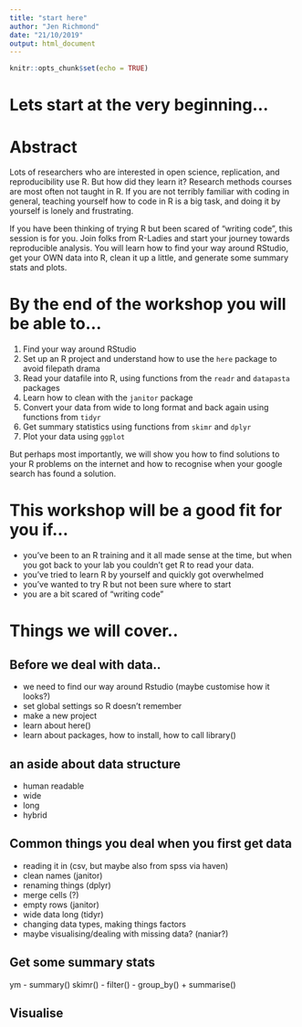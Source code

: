```yaml
---
title: "start here"
author: "Jen Richmond"
date: "21/10/2019"
output: html_document
---
```


```r
knitr::opts_chunk$set(echo = TRUE)
```

# Lets start at the very beginning…

# Abstract
Lots of researchers who are interested in open science, replication, and reproducibility use R. But how did they learn it? Research methods courses are most often not taught in R.  If you are not terribly familiar with coding in general, teaching yourself how to code in R is a big task, and doing it by yourself is lonely and frustrating. 

If you have been thinking of trying R but been scared of "writing code", this session is for you. Join folks from R-Ladies and start your journey towards reproducible analysis. You will learn how to find your way around RStudio, get your OWN data into R, clean it up a little, and generate some summary stats and plots. 

# By the end of the workshop you will be able to... 

1. Find your way around RStudio 
1. Set up an R project and understand how to use the `here` package to avoid filepath drama
1. Read your datafile into R, using functions from the `readr` and `datapasta` packages
1. Learn how to clean with the `janitor` package 
1. Convert your data from wide to long format and back again using functions from `tidyr`
1. Get summary statistics using functions from `skimr` and `dplyr` 
1. Plot your data using `ggplot` 

But perhaps most importantly, we will show you how to find solutions to your R problems on the internet and how to recognise when your google search has found a solution. 

# This workshop will be a good fit for you if… 
- you’ve been to an R training and it all made sense at the time, but when you got back to your lab you couldn’t get R to read your data. 
- you’ve tried to learn R by yourself and quickly got overwhelmed 
- you’ve wanted to try R but not been sure where to start
- you are a bit scared of “writing code”

# Things we will cover..

## Before we deal with data..
- we need to find our way around Rstudio (maybe customise how it looks?)
- set global settings so R doesn't remember
- make a new project 
- learn about here()
- learn about packages, how to install, how to call library()


## an aside about data structure

- human readable
- wide
- long
- hybrid


## Common things you deal when you first get data

- reading it in (csv, but maybe also from spss via haven)
- clean names (janitor)
- renaming things (dplyr)
- merge cells (?)
- empty rows (janitor)
- wide data long (tidyr)
- changing data types, making things factors
- maybe visualising/dealing with missing data? (naniar?)

## Get some summary stats
ym
- summary() skimr()
- filter()
- group_by() + summarise()


## Visualise
